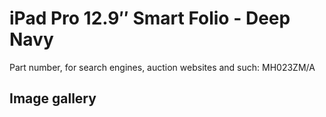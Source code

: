 # iPad Pro 12.9″ Smart Folio - Deep Navy

Part number, for search engines, auction websites and such: MH023ZM/A

## Image gallery

<div style={{ width: "768px" }}>
  <GalleryComponent
    images={[
      {
        original: "/everysource/MH023",
        thumbnail: "/everypreview/MH023",
      }
    ]}
  />
</div>